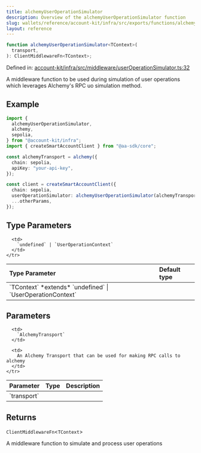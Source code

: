 ```yaml
---
title: alchemyUserOperationSimulator
description: Overview of the alchemyUserOperationSimulator function
slug: wallets/reference/account-kit/infra/src/exports/functions/alchemyUserOperationSimulator
layout: reference
---
```


```ts
function alchemyUserOperationSimulator<TContext>(
  transport,
): ClientMiddlewareFn<TContext>;
```

Defined in: [account-kit/infra/src/middleware/userOperationSimulator.ts:32](https://github.com/alchemyplatform/aa-sdk/blob/da19afd63b0ba06a4de95b0d2d7871f64d546304/account-kit/infra/src/middleware/userOperationSimulator.ts#L32)

A middleware function to be used during simulation of user operations which leverages Alchemy's RPC uo simulation method.

## Example

```ts
import {
  alchemyUserOperationSimulator,
  alchemy,
  sepolia,
} from "@account-kit/infra";
import { createSmartAccountClient } from "@aa-sdk/core";

const alchemyTransport = alchemy({
  chain: sepolia,
  apiKey: "your-api-key",
});

const client = createSmartAccountClient({
  chain: sepolia,
  userOperationSimulator: alchemyUserOperationSimulator(alchemyTransport),
  ...otherParams,
});
```

## Type Parameters

<table>
  <thead>
    <tr>
      <th align="left">Type Parameter</th>
      <th align="left">Default type</th>
    </tr>
  </thead>

  <tbody>
    <tr>
      <td>
        `TContext` *extends* `undefined` | `UserOperationContext`
      </td>

      <td>
        `undefined` | `UserOperationContext`
      </td>
    </tr>

  </tbody>
</table>

## Parameters

<table>
  <thead>
    <tr>
      <th align="left">Parameter</th>
      <th align="left">Type</th>
      <th align="left">Description</th>
    </tr>
  </thead>

  <tbody>
    <tr>
      <td>
        `transport`
      </td>

      <td>
        `AlchemyTransport`
      </td>

      <td>
        An Alchemy Transport that can be used for making RPC calls to alchemy
      </td>
    </tr>

  </tbody>
</table>

## Returns

`ClientMiddlewareFn`\<`TContext`>

A middleware function to simulate and process user operations
